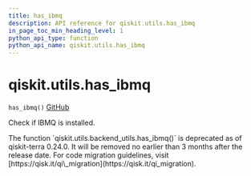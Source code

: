 ```yaml
---
title: has_ibmq
description: API reference for qiskit.utils.has_ibmq
in_page_toc_min_heading_level: 1
python_api_type: function
python_api_name: qiskit.utils.has_ibmq
---
```


<span id="qiskit-utils-has-ibmq" />

# qiskit.utils.has\_ibmq

<span id="qiskit.utils.has_ibmq" />

`has_ibmq()` [GitHub](https://github.com/qiskit/qiskit/tree/stable/0.24/qiskit/utils/backend_utils.py "view source code")

Check if IBMQ is installed.

<Admonition title="Deprecated since version 0.24.0" type="danger">
  The function `qiskit.utils.backend_utils.has_ibmq()` is deprecated as of qiskit-terra 0.24.0. It will be removed no earlier than 3 months after the release date. For code migration guidelines, visit [https://qisk.it/qi\_migration](https://qisk.it/qi_migration).
</Admonition>

